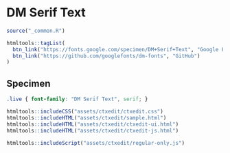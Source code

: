 # DM Serif Text

```r
source("_common.R")
```

```r
htmltools::tagList(
  btn_link("https://fonts.google.com/specimen/DM+Serif+Text", "Google Fonts"),
  btn_link("https://github.com/googlefonts/dm-fonts", "GitHub")
)
```

## Specimen

<link rel="preconnect" href="https://fonts.googleapis.com">
<link rel="preconnect" href="https://fonts.gstatic.com" crossorigin>
<link href="https://fonts.googleapis.com/css2?family=DM+Serif+Text:ital@0;1&display=swap" rel="stylesheet">

```css
.live { font-family: "DM Serif Text", serif; }
```

```r
htmltools::includeCSS("assets/ctxedit/ctxedit.css")
htmltools::includeHTML("assets/ctxedit/sample.html")
htmltools::includeHTML("assets/ctxedit/ctxedit-ui.html")
htmltools::includeHTML("assets/ctxedit/ctxedit-js.html")
```

```r
htmltools::includeScript("assets/ctxedit/regular-only.js")
```
